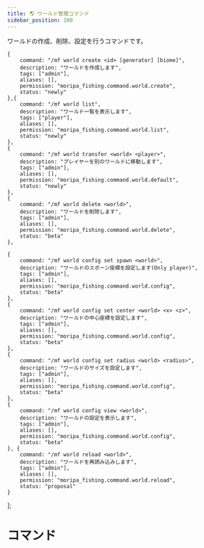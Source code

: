 ```yaml
---
title: 🌎 ワールド管理コマンド
sidebar_position: 100
---
```


ワールドの作成、削除、設定を行うコマンドです。

    {
        command: "/mf world create <id> [generator] [biome]",
        description: "ワールドを作成します",
        tags: ["admin"],
        aliases: [],
        permission: "moripa_fishing.command.world.create",
        status: "newly"
    },{
        command: "/mf world list",
        description: "ワールド一覧を表示します",
        tags: ["player"],
        aliases: [],
        permission: "moripa_fishing.command.world.list",
        status: "newly"
    },
    {
        command: "/mf world transfer <world> <player>",
        description: "プレイヤーを別のワールドに移動します",
        tags: ["admin"],
        aliases: [],
        permission: "moripa_fishing.command.world.default",
        status: "newly"
    },
    {
        command: "/mf world delete <world>",
        description: "ワールドを削除します",
        tags: ["admin"],
        aliases: [],
        permission: "moripa_fishing.command.world.delete",
        status: "beta"
    },
    
    {
        command: "/mf world config set spawn <world>",
        description: "ワールドのスポーン座標を設定します(Only player)",
        tags: ["admin"],
        aliases: [],
        permission: "moripa_fishing.command.world.config",
        status: "beta"
    },
    {
        command: "/mf world config set center <world> <x> <z>",
        description: "ワールドの中心座標を設定します",
        tags: ["admin"],
        aliases: [],
        permission: "moripa_fishing.command.world.config",
        status: "beta"
    },
    {
        command: "/mf world config set radius <world> <radius>",
        description: "ワールドのサイズを設定します",
        tags: ["admin"],
        aliases: [],
        permission: "moripa_fishing.command.world.config",
        status: "beta"
    },
    {
        command: "/mf world config view <world>",
        description: "ワールドの設定を表示します",
        tags: ["admin"],
        aliases: [],
        permission: "moripa_fishing.command.world.config",
        status: "beta"
    }, {
        command: "/mf world reload <world>",
        description: "ワールドを再読み込みします",
        tags: ["admin"],
        aliases: [],
        permission: "moripa_fishing.command.world.reload",
        status: "proposal"
    }
];

# コマンド

<CommandList list={commandList} />